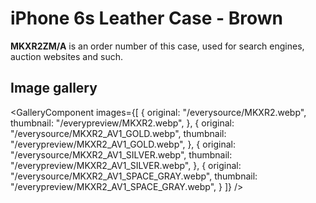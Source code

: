 
# iPhone 6s Leather Case - Brown

<Callout type='info' emoji='👉🏻'>**MKXR2ZM/A** is an order number of this case, used for search engines, auction websites and such.</Callout>

## Image gallery

<GalleryComponent
    images={[
      {
        original: "/everysource/MKXR2.webp",
        thumbnail: "/everypreview/MKXR2.webp",
      },
      {
        original: "/everysource/MKXR2_AV1_GOLD.webp",
        thumbnail: "/everypreview/MKXR2_AV1_GOLD.webp",
      },
      {
        original: "/everysource/MKXR2_AV1_SILVER.webp",
        thumbnail: "/everypreview/MKXR2_AV1_SILVER.webp",
      },
      {
        original: "/everysource/MKXR2_AV1_SPACE_GRAY.webp",
        thumbnail: "/everypreview/MKXR2_AV1_SPACE_GRAY.webp",
      }
    ]}
  />
